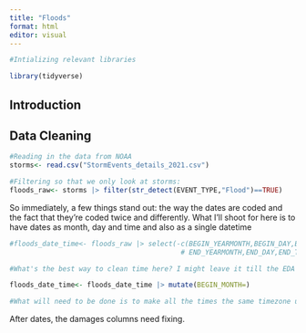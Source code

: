 ```yaml
---
title: "Floods"
format: html
editor: visual
---
```


```r
#Intializing relevant libraries

library(tidyverse)
```

## Introduction

## Data Cleaning

```r
#Reading in the data from NOAA
storms<- read.csv("StormEvents_details_2021.csv")

#Filtering so that we only look at storms:
floods_raw<- storms |> filter(str_detect(EVENT_TYPE,"Flood")==TRUE)

```
 So immediately, a few things stand out: the way the dates are coded and the fact that they're coded twice and differently. 
 What I'll shoot for here is to have dates as month, day and time and also as a single datetime
 
```r
#floods_date_time<- floods_raw |> select(-c(BEGIN_YEARMONTH,BEGIN_DAY,BEGIN_TIME,
                                          # END_YEARMONTH,END_DAY,END_TIME))

#What's the best way to clean time here? I might leave it till the EDA to see what makes it easiest there

floods_date_time<- floods_date_time |> mutate(BEGIN_MONTH=)

#What will need to be done is to make all the times the same timezone using a series of ifelse statements
```
 
After dates, the damages columns need fixing.  


 